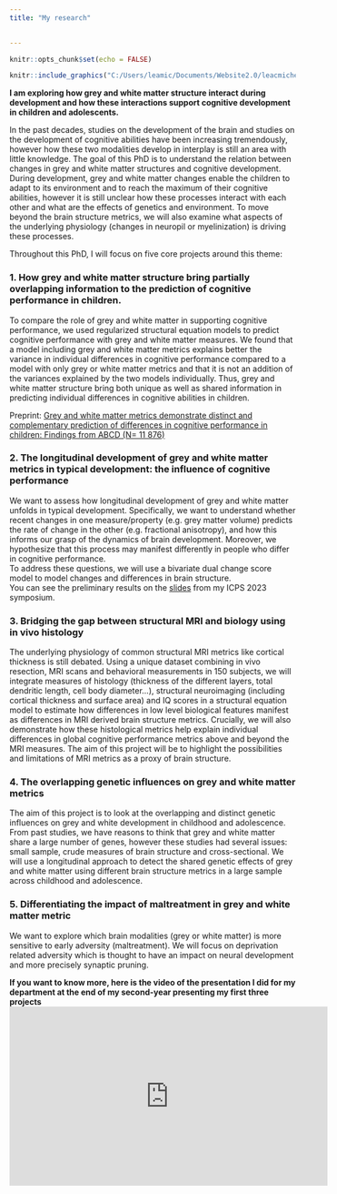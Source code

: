 ```yaml
---
title: "My research"

  
---
```


```r
knitr::opts_chunk$set(echo = FALSE)
```

```r

knitr::include_graphics("C:/Users/leamic/Documents/Website2.0/leacmichel.github.io/talkposter.jpg")

``` 
 
**I am exploring how grey and white matter structure interact during development and how these interactions support cognitive development in children and adolescents.**

In the past decades, studies on the development of the brain and studies on the development of cognitive abilities have been increasing tremendously, however how these two modalities develop in interplay is still an area with little knowledge. The goal of this PhD is to understand the relation between changes in grey and white matter structures and cognitive development. 
During development, grey and white matter changes enable the children to adapt to its environment and to reach the maximum of their cognitive abilities, however it is still unclear how these processes interact with each other and what are the effects of genetics and environment. To move beyond the brain structure metrics, we will also examine what aspects of the underlying physiology (changes in neuropil or myelinization) is driving these processes.  

Throughout this PhD, I will focus on five core projects around this theme:  
  
### 1. How grey and white matter structure bring partially overlapping information to the prediction of cognitive performance in children.   

To compare the role of grey and white matter in supporting cognitive performance, we used regularized structural equation models to predict cognitive performance with grey and white matter measures. We found that a model including grey and white matter metrics explains better the variance in individual differences in cognitive performance compared to a model with only grey or white matter metrics and that it is not an addition of the variances explained by the two models individually. Thus, grey and white matter structure bring both unique as well as shared information in predicting individual differences in cognitive abilities in children. 

Preprint: [Grey and white matter metrics demonstrate distinct and complementary prediction of differences in cognitive performance in children: Findings from ABCD (N= 11 876)](https://www.biorxiv.org/content/10.1101/2023.03.06.529634v1) 


### 2. The longitudinal development of grey and white matter metrics in typical development: the influence of cognitive performance  
We want to assess how longitudinal development of grey and white matter unfolds in typical development. Specifically, we want to understand whether recent changes in one measure/property (e.g. grey matter volume) predicts the rate of change in the other (e.g. fractional anisotropy), and how this informs our grasp of the dynamics of brain development. Moreover, we hypothesize that this process may manifest differently in people who differ in cognitive performance.  
To address these questions, we will use a bivariate dual change score model to model changes and differences in brain structure.  
You can see the preliminary results on the [slides](https://osf.io/b5ht7) from my ICPS 2023 symposium.


### 3. Bridging the gap between structural MRI and biology using in vivo histology  
The underlying physiology of common structural MRI metrics like cortical thickness is still debated. Using a unique dataset combining in vivo resection, MRI scans and behavioral measurements in 150 subjects, we will integrate measures of histology (thickness of the different layers, total dendritic length, cell body diameter…), structural neuroimaging (including cortical thickness and surface area) and IQ scores in a structural equation model to estimate how differences in low level biological features manifest as differences in MRI derived brain structure metrics. Crucially, we will also demonstrate how these histological metrics help explain individual differences in global cognitive performance metrics above and beyond the MRI measures. The aim of this project will be to highlight the possibilities and limitations of MRI metrics as a proxy of brain structure.  


### 4. The overlapping genetic influences on grey and white matter metrics  
The aim of this project is to look at the overlapping and distinct genetic influences on grey and white development in childhood and adolescence. From past studies, we have reasons to think that grey and white matter share a large number of genes, however these studies had several issues: small sample, crude measures of brain structure and cross-sectional. We will use a longitudinal approach to detect the shared genetic effects of grey and white matter using different brain structure metrics in a large sample across childhood and adolescence.  


### 5. Differentiating the impact of maltreatment in grey and white matter metric  
We want to explore which brain modalities (grey or white matter) is more sensitive to early adversity (maltreatment). We will focus on deprivation related adversity which is thought to have an impact on neural development and more precisely synaptic pruning. 



**If you want to know more, here is the video of the presentation I did for my department at the end of my second-year presenting my first three projects**
<iframe width="560" height="315" src="https://www.youtube.com/watch?v=loQhqkxR73o" frameborder="0" allow="accelerometer; autoplay; clipboard-write; encrypted-media; gyroscope; picture-in-picture" allowfullscreen></iframe>


